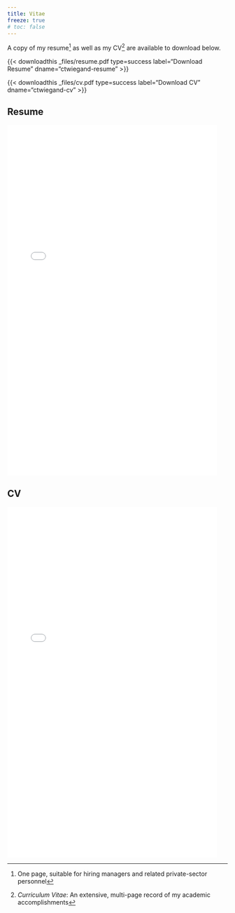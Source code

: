 ```yaml
---
title: Vitae
freeze: true
# toc: false
---
```


A copy of my resume^[One page, suitable for hiring managers and related private-sector personnel] as well as my CV^[_Curriculum Vitae_: An extensive, multi-page record of my academic accomplishments] are available to download below.

:::{.d-flex .justify-content-evenly}

{{< downloadthis _files/resume.pdf type=success label="Download Resume" dname="ctwiegand-resume" >}}

{{< downloadthis _files/cv.pdf type=success label="Download CV" dname="ctwiegand-cv" >}}

:::

::::{.panel-tabset}
## Resume

:::{.embeded-pdf .embeded-resume .resume}
![](_files/resume.pdf){height=800px width=95%}
:::

## CV

:::{.embeded-pdf .embeded-cv .vitae}
![](_files/cv.pdf){height=800px width=95%}
:::

::::

<!--  
::::::{.panel-tabset margin-left="auto" margin-right="auto"}
### Resume

<!-- {{ include _files/test.html }} --

### CV

<!-- {{ include _resume.qmd }} --



::::::
-->